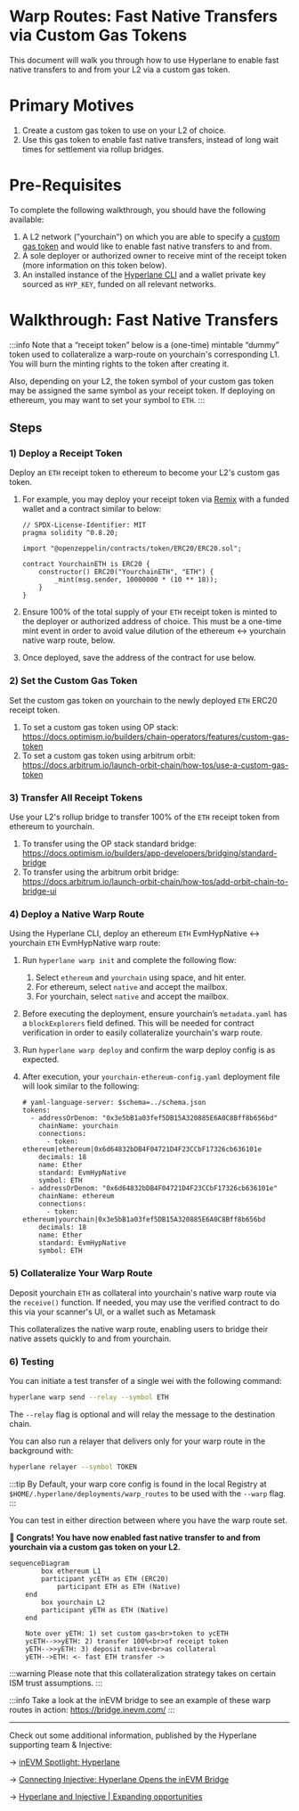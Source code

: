 # Warp Routes: Fast Native Transfers via Custom Gas Tokens

This document will walk you through how to use Hyperlane to enable fast native transfers to and from your L2 via a custom gas token.

# Primary Motives

1. Create a custom gas token to use on your L2 of choice.
2. Use this gas token to enable fast native transfers, instead of long wait times for settlement via rollup bridges.

# Pre-Requisites

To complete the following walkthrough, you should have the following available:

1. A L2 network (”yourchain”) on which you are able to specify a [custom gas token](https://docs.arbitrum.io/launch-orbit-chain/how-tos/use-a-custom-gas-token) and would like to enable fast native transfers to and from.
2. A sole deployer or authorized owner to receive mint of the receipt token (more information on this token below).
3. An installed instance of the [Hyperlane CLI](https://docs.hyperlane.xyz/docs/reference/cli) and a wallet private key sourced as `HYP_KEY`, funded on all relevant networks.

# Walkthrough: Fast Native Transfers

:::info
Note that a “receipt token” below is a (one-time) mintable “dummy” token used to collateralize a warp-route on yourchain's corresponding L1. You will burn the minting rights to the token after creating it.

Also, depending on your L2, the token symbol of your custom gas token may be assigned the same symbol as your receipt token. If deploying on ethereum, you may want to set your symbol to `ETH`.
:::

## Steps

### 1) Deploy a Receipt Token

Deploy an `ETH` receipt token to ethereum to become your L2's custom gas token.

1. For example, you may deploy your receipt token via [Remix](https://remix.ethereum.org/) with a funded wallet and a contract similar to below:

    ```solidity
    // SPDX-License-Identifier: MIT
    pragma solidity ^0.8.20;

    import "@openzeppelin/contracts/token/ERC20/ERC20.sol";

    contract YourchainETH is ERC20 {
        constructor() ERC20("YourchainETH", "ETH") {
            _mint(msg.sender, 10000000 * (10 ** 18));
        }
    }
    ```

2. Ensure 100% of the total supply of your `ETH` receipt token is minted to the deployer or authorized address of choice. This must be a one-time mint event in order to avoid value dilution of the ethereum ↔ yourchain native warp route, below.
3. Once deployed, save the address of the contract for use below.

### 2) Set the Custom Gas Token

Set the custom gas token on yourchain to the newly deployed `ETH` ERC20 receipt token.

1. To set a custom gas token using OP stack: https://docs.optimism.io/builders/chain-operators/features/custom-gas-token
2. To set a custom gas token using arbitrum orbit: https://docs.arbitrum.io/launch-orbit-chain/how-tos/use-a-custom-gas-token

### 3) Transfer All Receipt Tokens

Use your L2's rollup bridge to transfer 100% of the `ETH` receipt token from ethereum to yourchain.

1. To transfer using the OP stack standard bridge: https://docs.optimism.io/builders/app-developers/bridging/standard-bridge
2. To transfer using the arbitrum orbit bridge: https://docs.arbitrum.io/launch-orbit-chain/how-tos/add-orbit-chain-to-bridge-ui

### 4) Deploy a Native Warp Route

Using the Hyperlane CLI, deploy an ethereum `ETH` EvmHypNative ↔ yourchain `ETH` EvmHypNative warp route:

1. Run `hyperlane warp init` and complete the following flow:
    1. Select `ethereum` and `yourchain` using space, and hit enter.
    2. For ethereum, select `native` and accept the mailbox.
    3. For yourchain, select `native` and accept the mailbox.
2. Before executing the deployment, ensure yourchain’s `metadata.yaml` has a `blockExplorers` field defined. This will be needed for contract verification in order to easily collateralize yourchain's warp route.
3. Run `hyperlane warp deploy` and confirm the warp deploy config is as expected.
4. After execution, your `yourchain-ethereum-config.yaml` deployment file will look similar to the following:

    ```solidity
    # yaml-language-server: $schema=../schema.json
    tokens:
      - addressOrDenom: "0x3e5bB1a03fef5DB15A320885E6A0C8Bff8b656bd"
        chainName: yourchain
        connections:
          - token: ethereum|ethereum|0x6d64832bDB4F04721D4F23CCbF17326cb636101e
        decimals: 18
        name: Ether
        standard: EvmHypNative
        symbol: ETH
      - addressOrDenom: "0x6d64832bDB4F04721D4F23CCbF17326cb636101e"
        chainName: ethereum
        connections:
          - token: ethereum|yourchain|0x3e5bB1a03fef5DB15A320885E6A0C8Bff8b656bd
        decimals: 18
        name: Ether
        standard: EvmHypNative
        symbol: ETH

    ```


### 5) Collateralize Your Warp Route

Deposit yourchain `ETH` as collateral into yourchain's native warp route via the `receive()` function. If needed, you may use the verified contract to do this via your scanner's UI, or a wallet such as Metamask

This collateralizes the native warp route, enabling users to bridge their native assets quickly to and from yourchain.

### 6) Testing

You can initiate a test transfer of a single wei with the following command:

```bash
hyperlane warp send --relay --symbol ETH
```

The `--relay` flag is optional and will relay the message to the destination chain.

You can also run a relayer that delivers only for your warp route in the background with:
```bash
hyperlane relayer --symbol TOKEN
```

:::tip
By Default, your warp core config is found in the local Registry at `$HOME/.hyperlane/deployments/warp_routes` to be used with the `--warp` flag.
:::

You can test in either direction between where you have the warp route set.

**🎉 Congrats! You have now enabled fast native transfer to and from yourchain via a custom gas token on your L2.**

```mermaid
sequenceDiagram
		box ethereum L1
	    participant ycETH as ETH (ERC20)
			participant ETH as ETH (Native)
    end
		box yourchain L2
	    participant yETH as ETH (Native)
    end

    Note over yETH: 1) set custom gas<br>token to ycETH
    ycETH-->>yETH: 2) transfer 100%<br>of receipt token
    yETH-->>yETH: 3) deposit native<br>as collateral
    yETH-->ETH: <- fast ETH transfer ->
```

:::warning
Please note that this collateralization strategy takes on certain ISM trust assumptions.
:::

:::info
Take a look at the inEVM bridge to see an example of these warp routes in action: https://bridge.inevm.com/
:::

---

Check out some additional information, published by the Hyperlane supporting team & Injective:

→ [inEVM Spotlight: Hyperlane](https://blog.injective.com/en/inevm-spotlight-hyperlane-2/)

→ [Connecting Injective: Hyperlane Opens the inEVM Bridge](https://medium.com/hyperlane/connecting-injective-hyperlane-opens-the-inevm-bridge-6f1d3edf0ff8)

→ [Hyperlane and Injective | Expanding opportunities](https://medium.com/@kobriyyu/hyperlane-and-injective-expanding-opportunities-8ce170b72da7)
